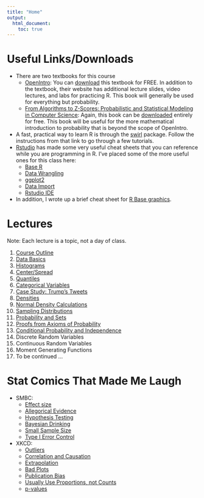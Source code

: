 ```yaml
---
title: "Home"
output:
  html_document:
    toc: true
---
```


# Useful Links/Downloads

- There are two textbooks for this course
    - [OpenIntro](https://www.openintro.org/stat/textbook.php?stat_book=os): You can [download](https://www.openintro.org/download.php?file=os3&referrer=/stat/textbook.php) this textbook for FREE. In addition to the textbook, their website has additional lecture slides, video lectures, and labs for practicing R. This book will generally be used for everything but probability.
    - [From Algorithms to Z-Scores: Probabilistic and Statistical Modeling in Computer Science](http://heather.cs.ucdavis.edu/probstatbook): Again, this book can be [downloaded](http://heather.cs.ucdavis.edu/~matloff/132/PLN/probstatbook/ProbStatBook.pdf) entirely for free. This book will be useful for the more mathematical introduction to probability that is beyond the scope of OpenIntro.
- A fast, practical way to learn R is through the [swirl](http://swirlstats.com/) package. Follow the instructions from that link to go through a few tutorials.
- [Rstudio](https://www.rstudio.com/resources/cheatsheets/) has made some very useful cheat sheets that you can reference while you are programming in R. I've placed some of the more useful ones for this class here:
    - [Base R](./cheat_sheets/base-r.pdf)
    - [Data Wrangling](./cheat_sheets/data-transformation-cheatsheet.pdf)
    - [ggplot2](./cheat_sheets/ggplot2-cheatsheet-2.1.pdf)
    - [Data Import](./cheat_sheets/data-import-cheatsheet.pdf)
    - [Rstudio IDE](./cheat_sheets/rstudio-IDE-cheatsheet.pdf)
- In addition, I wrote up a brief cheat sheet for [R Base graphics](base_r_cheatsheet.html).
    

# Lectures 

Note: Each lecture is a topic, not a day of class.

1. [Course Outline](00_course_outline.pdf)
2. [Data Basics](01_data_basics.pdf)
3. [Histograms](02_histograms.pdf)
4. [Center/Spread](03_center_spread.pdf)
5. [Quantiles](04_quantiles.pdf)
6. [Categorical Variables](05_categorical_variables.pdf)
7. [Case Study: Trump's Tweets](06_trump_case.pdf)
8. [Densities](07_densities.pdf)
9. [Normal Density Calculations](08_normal_calculations.pdf)
10. [Sampling Distributions](09_distribution_sample_mean.pdf)
11. [Probability and Sets](10_probability_and_sets.pdf)
12. [Proofs from Axioms of Probability](11_proofs_from_axioms.pdf)
13. [Conditional Probability and Independence](12_conditional_probability_independence.pdf)
14. Discrete Random Variables
15. Continuous Random Variables
16. Moment Generating Functions
17. To be continued ...

# Stat Comics That Made Me Laugh
- SMBC:
    - [Effect size](http://www.smbc-comics.com/comic/bacon-is-literally-cancer)
    - [Allegorical Evidence](http://www.smbc-comics.com/comic/accuracy-in-kids39-shows)
    - [Hypothesis Testing](http://www.smbc-comics.com/comic/i-object)
    - [Bayesian Drinking](http://www.smbc-comics.com/comic/2014-05-23)
    - [Small Sample Size](http://www.smbc-comics.com/comic/2014-09-17)
    - [Type I Error Control](http://smbc-comics.com/comic/false-positives)
- XKCD:
    - [Outliers](https://xkcd.com/539/)
    - [Correlation and Causation](https://xkcd.com/552/)
    - [Extrapolation](https://xkcd.com/605/)
    - [Bad Plots](https://xkcd.com/833/)
    - [Publication Bias](https://xkcd.com/882/)
    - [Usually Use Proportions, not Counts](https://www.xkcd.com/1138/)
    - [p-values](https://www.xkcd.com/1478/)

